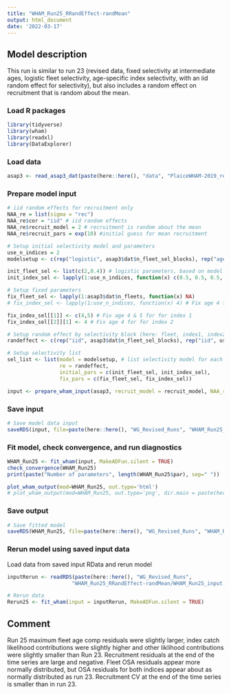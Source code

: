 ```yaml
---
title: "WHAM_Run25_RRandEffect-randMean"
output: html_document
date: '2022-03-17'
---
```


## Model description
This run is similar to run 23 (revised data, fixed selectivity at intermediate ages, logistic fleet selectivity, age-specific index selectivity, with an iid random effect for selectivity), but also includes a random effect on recruitment that is random about the mean.

### Load R packages
```r
library(tidyverse)
library(wham)
library(readxl)
library(DataExplorer)
```

### Load data
```r
asap3 <- read_asap3_dat(paste(here::here(), "data", "PlaiceWHAM-2019_revised_NEFSC-LW-WAA.DAT", sep="/"))
```

### Prepare model input
```r
# iid random effects for recruitment only 
NAA_re = list(sigma = "rec") 
NAA_re$cor = "iid" # iid random effects
NAA_re$recruit_model = 2 # recruitment is random about the mean
NAA_re$recruit_pars = exp(10) #initial guess for mean recruitment

# Setup initial selectivity model and parameters
use_n_indices = 2
modelsetup <- c(rep("logistic", asap3$dat$n_fleet_sel_blocks), rep("age-specific", use_n_indices))

init_fleet_sel <- list(c(2,0.4)) # logistic parameters, based on model type
init_index_sel <- lapply(1:use_n_indices, function(x) c(0.5, 0.5, 0.5, 1, 1, 0.5, 0.5, 0.5, 0.5, 0.5, 0.5))

# Setup fixed parameters
fix_fleet_sel <- lapply(1:asap3$dat$n_fleets, function(x) NA) 
# fix_index_sel <- lapply(1:use_n_indices, function(x) 4) # Fix age 4 for both indices,  NA means do not fix 

fix_index_sel[[1]] <- c(4,5) # Fix age 4 & 5 for for index 1
fix_index_sel[[2]][1] <- 4 # Fix age 4 for for index 2

# Setup random effect by selectivity block (here: fleet, index1, index2)
randeffect <- c(rep("iid", asap3$dat$n_fleet_sel_blocks), rep("iid", use_n_indices))

# Setup selectivity list
sel_list <- list(model = modelsetup, # list selectivity model for each fleet and index
                 re = randeffect,
                 initial_pars = c(init_fleet_sel, init_index_sel),
                 fix_pars = c(fix_fleet_sel, fix_index_sel))

input <- prepare_wham_input(asap3, recruit_model = recruit_model, NAA_re = NAA_re, selectivity = sel_list, model_name = "WHAM_Run25") 
```

### Save input
```r
# Save model data input
saveRDS(input, file=paste(here::here(), "WG_Revised_Runs", "WHAM_Run25_RRandEffect-randMean", "WHAM_Run25_input.rds", sep="/"))
```

### Fit model, check convergence, and run diagnostics
```r
WHAM_Run25 <- fit_wham(input, MakeADFun.silent = TRUE) 
check_convergence(WHAM_Run25)
print(paste("Number of parameters", length(WHAM_Run25$par), sep=" "))

plot_wham_output(mod=WHAM_Run25, out.type='html')
# plot_wham_output(mod=WHAM_Run25, out.type='png', dir.main = paste(here::here(), "WHAM_Run25", sep="/"))
```

### Save output
```r
# Save fitted model
saveRDS(WHAM_Run25, file=paste(here::here(), "WG_Revised_Runs", "WHAM_Run25_RRandEffect-randMean", "WHAM_Run25_model.rds", sep="/"))
```

### Rerun model using saved input data
Load data from saved input RData and rerun model
```r
inputRerun <- readRDS(paste(here::here(), "WG_Revised_Runs",
                     "WHAM_Run25_RRandEffect-randMean/WHAM_Run25_input.rds", sep="/"))

# Rerun data
Rerun25 <- fit_wham(input = inputRerun, MakeADFun.silent = TRUE)
```

## Comment
Run 25 maximum fleet age comp residuals were slightly larger, index catch likelihood contributions were slightly higher and other liklihood contributions were slightly smaller than Run 23. Recruitment residuals at the end of the time series are large and negative. Fleet OSA residuals appear more normally distributed, but OSA residuals for both indices appear about as normally distributed as run 23. Recruitment CV at the end of the time series is smaller than in run 23.
